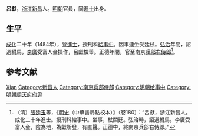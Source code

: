 '''呂獻'''，[[浙江|浙江]][[新昌|新昌]]人。[[明朝|明朝]]官員，同[[進士|進士]]出身。

== 生平 ==
[[成化|成化]]二十年（1484年），登[[進士|進士]]，授刑科[[給事中|給事中]]。因事連坐受廷杖。[[弘治|弘治]]年間，詔選駙馬，[[李廣|李廣]]受富人金操作，呂獻檢舉。正德年間，官至南京[[兵部右侍郎|兵部右侍郎]]<ref>（清）[[張廷玉|張廷玉]]等，《[[明史|明史]]（中華書局點校本）》（卷180）：“呂獻，浙江新昌人。成化二十年進士。授刑科給事中。坐事，杖闕廷。弘治時，詔選駙馬。李廣受富人金，陰為地，為獻所發，有直聲。正德中，終南京兵部右侍郎。”</ref>。

== 参考文献 ==
{{wikisource|明史/卷180}}
{{reflist}}

{{成化二十年甲辰科殿試金榜}}

{{Authority control}}
{{DEFAULTSORT:Lv吕}}
[[Category:呂姓|Xian]]
[[Category:新昌人|Category:新昌人]]
[[Category:南京兵部侍郎|Category:南京兵部侍郎]]
[[Category:明朝给事中|Category:明朝给事中]]
[[Category:明朝順天府府尹|Category:明朝順天府府尹]]

{{明朝人物小作品}}